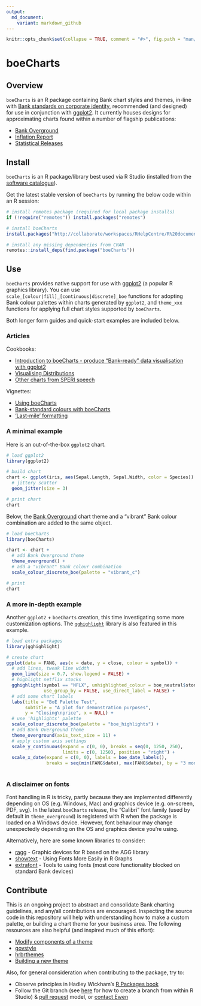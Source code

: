```yaml
---
output:
  md_document:
    variant: markdown_github
---
```


<!-- README.md is generated from README.Rmd. Please edit that file -->

```r
knitr::opts_chunk$set(collapse = TRUE, comment = "#>", fig.path = "man/figures/README-", message = FALSE, warning = FALSE)
```

# boeCharts

## Overview

`boeCharts` is an R package containing Bank chart styles and themes, in-line with [Bank standards on corporate identity](https://bankofengland.frontify.com/d/RPk6pMZziBFw/bank-standards), recommended (and designed) for use in conjunction with [ggplot2](https://ggplot2.tidyverse.org/). It currently houses designs for approximating charts found within a number of flagship publications:

- [Bank Overground](https://www.bankofengland.co.uk/bank-overground)
- [Inflation Report](https://www.bankofengland.co.uk/inflation-report/2018/august-2018/global-economic-and-financial-market-developments)
- [Statistical Releases](https://www.bankofengland.co.uk/statistics/money-and-credit/2019/april-2019)

## Install

`boeCharts` is an R package/library best used via R Studio (installed from the [software catalogue](http://sccm-wl-mgt-01/CMApplicationCatalog)).

Get the latest stable version of `boeCharts` by running the below code within an R session:

```r
# install remotes package (required for local package installs)
if (!require("remotes")) install.packages("remotes")

# install boeCharts
install.packages("http://collaborate/workspaces/RHelpCentre/R%20documents/Packages/boeCharts_1.1.0.zip", repos = NULL, type = "binary")

# install any missing dependencies from CRAN
remotes::install_deps(find.package("boeCharts"))
```

## Use

`boeCharts` provides native support for use with [ggplot2](https://ggplot2.tidyverse.org/) (a popular R graphics library). You can use `scale_[colour|fill]_[continuous|discrete]_boe` functions for adopting Bank colour palettes within charts generated by `ggplot2`, and `theme_xxx` functions for applying full chart styles supported by `boeCharts`.

Both longer form guides and quick-start examples are included below.

### Articles

Cookbooks:

- [Introduction to boeCharts - produce “Bank-ready” data visualisation with ggplot2](http://collaborate/workspaces/RHelpCentre/R%20Markdown/boeCharts_intro.html)
- [Visualising Distributions](http://collaborate/workspaces/RHelpCentre/R%20Markdown/ChartsVisualisingDistributions.html)
- [Other charts from SPERI speech](http://collaborate/workspaces/RHelpCentre/R%20Markdown/ChartsOthers.html)

Vignettes:

- [Using boeCharts](http://collaborate/workspaces/RHelpCentre/R%20Markdown/using-boeCharts.html)
- [Bank-standard colours with boeCharts](http://collaborate/workspaces/RHelpCentre/R%20Markdown/Bank-standard-colours-with-boeCharts.html)
- [‘Last-mile’ formatting](http://collaborate/workspaces/RHelpCentre/R%20Markdown/last-mile-formatting.html)

### A minimal example

Here is an out-of-the-box `ggplot2` chart.

```r
# load ggplot2
library(ggplot2)

# build chart
chart <- ggplot(iris, aes(Sepal.Length, Sepal.Width, color = Species)) +
  # jittery scatter
  geom_jitter(size = 3)

# print chart
chart
```

Below, the [Bank Overground](https://www.bankofengland.co.uk/bank-overground) chart theme and a "vibrant" Bank colour combination are added to the same object.

```r
# load boeCharts
library(boeCharts)

chart <- chart +
  # add Bank Overground theme
  theme_overground() +
  # add a "vibrant" Bank colour combination
  scale_colour_discrete_boe(palette = "vibrant_c")

# print
chart
```

### A more in-depth example

Another `ggplot2` + `boeCharts` creation, this time investigating some more customization options. The [`gghighlight`](https://yutannihilation.github.io/gghighlight/) library is also featured in this example.

```r

# load extra packages
library(gghighlight)

# create chart
ggplot(data = FANG, aes(x = date, y = close, colour = symbol)) +
  # add lines, tweak line width 
  geom_line(size = 0.7, show.legend = FALSE) +
  # highlight netflix stocks
  gghighlight(symbol == "NFLX", unhighlighted_colour = boe_neutral$stone,
              use_group_by = FALSE, use_direct_label = FALSE) +
  # add some chart labels
  labs(title = "BoE Palette Test",
       subtitle = "A plot for demonstration purposes",
       y = "Closing\nprice", x = NULL) +
  # use 'highlights' palette
  scale_colour_discrete_boe(palette = "boe_highlights") +
  # add Bank Overground theme
  theme_overground(axis_text_size = 11) +
  # apply custom axis settings
  scale_y_continuous(expand = c(0, 0), breaks = seq(0, 1250, 250), 
                     limits = c(0, 1250), position = "right") +
  scale_x_date(expand = c(0, 0), labels = boe_date_labels(),
               breaks = seq(min(FANG$date), max(FANG$date), by = "3 months"))
  
```

### A disclaimer on fonts

Font handling in R is tricky, partly because they are implemented differently depending on OS (e.g. Windows, Mac) and graphics device (e.g. on-screen, PDF, svg). In the latest `boeCharts` release, the "Calibri" font family (used by default in `theme_overground`) is registered with R when the package is loaded on a Windows device. However, font behaviour may change unexpectedly depending on the OS and graphics device you're using. 

Alternatively, here are some known libraries to consider:

- [ragg](https://ragg.r-lib.org/) - Graphic devices for R based on the AGG library
- [showtext](https://cran.r-project.org/web/packages/showtext/index.html) - Using Fonts More Easily in R Graphs
- [extrafont](https://cran.r-project.org/web/packages/extrafont/) - Tools to using fonts (most core functionality blocked on standard Bank devices)

## Contribute

This is an ongoing project to abstract and consolidate Bank charting guidelines, and any/all contributions are encouraged. Inspecting the source code in this repository will help with understanding how to make a custom palette, or building a chart theme for your business area. The following resources are also helpful (and inspired much of this effort):

- [Modify components of a theme](https://ggplot2.tidyverse.org/reference/theme.html)
- [govstyle](https://github.com/ukgovdatascience/govstyle)
- [hrbrthemes](https://github.com/hrbrmstr/hrbrthemes)
- [Building a new theme](https://bookdown.org/rdpeng/RProgDA/building-a-new-theme.html)

Also, for general consideration when contributing to the package, try to:

- Observe principles in Hadley Wickham's [R Packages book](https://r-pkgs.org/)
- Follow the Git branch (see [here](https://blog.rstudio.com/2017/09/13/rstudio-v1.1-the-little-things/) for how to create a branch from within R Studio) & [pull request](https://docs.microsoft.com/en-us/azure/devops/repos/git/pullrequest?view=azure-devops) model, or [contact Ewen](mailto:ewen.henderson@bankofengland.co.uk)
